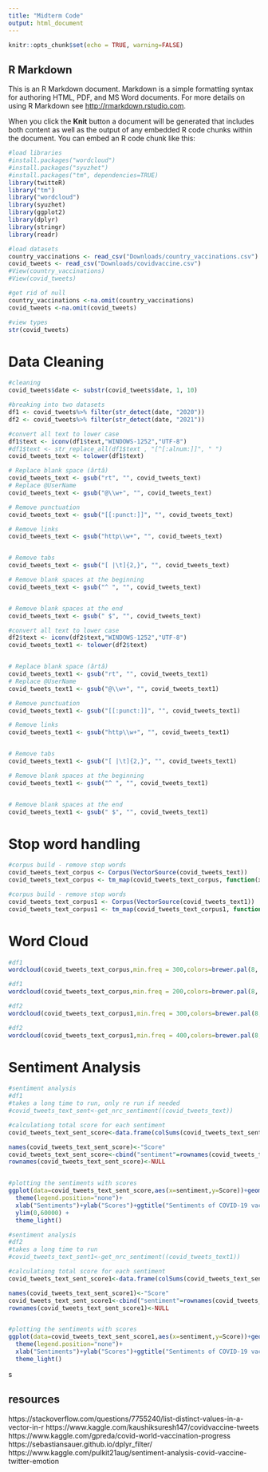 ```yaml
---
title: "Midterm Code"
output: html_document
---
```


```r
knitr::opts_chunk$set(echo = TRUE, warning=FALSE)
```

## R Markdown

This is an R Markdown document. Markdown is a simple formatting syntax for authoring HTML, PDF, and MS Word documents. For more details on using R Markdown see <http://rmarkdown.rstudio.com>.

When you click the **Knit** button a document will be generated that includes both content as well as the output of any embedded R code chunks within the document. You can embed an R code chunk like this:
```r
#load libraries
#install.packages("wordcloud")
#install.packages("syuzhet")
#install.packages("tm", dependencies=TRUE)
library(twitteR)
library("tm")
library("wordcloud")
library(syuzhet)
library(ggplot2)
library(dplyr)
library(stringr)
library(readr)
```

```r
#load datasets
country_vaccinations <- read_csv("Downloads/country_vaccinations.csv")
covid_tweets <- read_csv("Downloads/covidvaccine.csv")
#View(country_vaccinations)
#View(covid_tweets)
```

```r
#get rid of null
country_vaccinations <-na.omit(country_vaccinations)
covid_tweets <-na.omit(covid_tweets)
```



```r
#view types
str(covid_tweets)
```

# Data Cleaning 

```r
#cleaning 
covid_tweets$date <- substr(covid_tweets$date, 1, 10)
```


```r
#breaking into two datasets
df1 <- covid_tweets%>% filter(str_detect(date, "2020"))
df2 <- covid_tweets%>% filter(str_detect(date, "2021"))
```

```r
#convert all text to lower case
df1$text <- iconv(df1$text,"WINDOWS-1252","UTF-8")
#df1$text <- str_replace_all(df1$text , "[^[:alnum:]]", " ")
covid_tweets_text <- tolower(df1$text)

# Replace blank space (ârtâ)
covid_tweets_text <- gsub("rt", "", covid_tweets_text)
# Replace @UserName
covid_tweets_text <- gsub("@\\w+", "", covid_tweets_text)

# Remove punctuation
covid_tweets_text <- gsub("[[:punct:]]", "", covid_tweets_text)

# Remove links
covid_tweets_text <- gsub("http\\w+", "", covid_tweets_text)


# Remove tabs
covid_tweets_text <- gsub("[ |\t]{2,}", "", covid_tweets_text)

# Remove blank spaces at the beginning
covid_tweets_text <- gsub("^ ", "", covid_tweets_text)


# Remove blank spaces at the end
covid_tweets_text <- gsub(" $", "", covid_tweets_text)
```

```r
#convert all text to lower case
df2$text <- iconv(df2$text,"WINDOWS-1252","UTF-8")
covid_tweets_text1 <- tolower(df2$text)


# Replace blank space (ârtâ)
covid_tweets_text1 <- gsub("rt", "", covid_tweets_text1)
# Replace @UserName
covid_tweets_text1 <- gsub("@\\w+", "", covid_tweets_text1)

# Remove punctuation
covid_tweets_text1 <- gsub("[[:punct:]]", "", covid_tweets_text1)

# Remove links
covid_tweets_text1 <- gsub("http\\w+", "", covid_tweets_text1)


# Remove tabs
covid_tweets_text1 <- gsub("[ |\t]{2,}", "", covid_tweets_text1)

# Remove blank spaces at the beginning
covid_tweets_text1 <- gsub("^ ", "", covid_tweets_text1)


# Remove blank spaces at the end
covid_tweets_text1 <- gsub(" $", "", covid_tweets_text1)
```

# Stop word handling

```r
#corpus build - remove stop words
covid_tweets_text_corpus <- Corpus(VectorSource(covid_tweets_text))
covid_tweets_text_corpus <- tm_map(covid_tweets_text_corpus, function(x)removeWords(x,stopwords()))
```

```r
#corpus build - remove stop words
covid_tweets_text_corpus1 <- Corpus(VectorSource(covid_tweets_text1))
covid_tweets_text_corpus1 <- tm_map(covid_tweets_text_corpus1, function(x)removeWords(x,stopwords()))
```

# Word Cloud

```r
#df1
wordcloud(covid_tweets_text_corpus,min.freq = 300,colors=brewer.pal(8, "Dark2"),random.color = TRUE,max.words = 15000)
```
```r
#df1
wordcloud(covid_tweets_text_corpus,min.freq = 200,colors=brewer.pal(8, "Dark2"),random.color = TRUE,max.words = 15000)
```

```r
#df2
wordcloud(covid_tweets_text_corpus1,min.freq = 300,colors=brewer.pal(8, "Dark2"),random.color = TRUE,max.words = 15000)
```
```r
#df2
wordcloud(covid_tweets_text_corpus1,min.freq = 400,colors=brewer.pal(8, "Dark2"),random.color = TRUE,max.words = 15000)
```

# Sentiment Analysis
```r
#sentiment analysis
#df1
#takes a long time to run, only re run if needed
#covid_tweets_text_sent<-get_nrc_sentiment((covid_tweets_text))

#calculationg total score for each sentiment
covid_tweets_text_sent_score<-data.frame(colSums(covid_tweets_text_sent[,]))

names(covid_tweets_text_sent_score)<-"Score"
covid_tweets_text_sent_score<-cbind("sentiment"=rownames(covid_tweets_text_sent_score), covid_tweets_text_sent_score)
rownames(covid_tweets_text_sent_score)<-NULL


#plotting the sentiments with scores
ggplot(data=covid_tweets_text_sent_score,aes(x=sentiment,y=Score))+geom_bar(aes(fill=sentiment),stat = "identity")+
  theme(legend.position="none")+
  xlab("Sentiments")+ylab("Scores")+ggtitle("Sentiments of COVID-19 vaccince tweets in 2020") + 
  ylim(0,60000) +
  theme_light()
```

```r
#sentiment analysis
#df2
#takes a long time to run
#covid_tweets_text_sent1<-get_nrc_sentiment((covid_tweets_text1))

#calculationg total score for each sentiment
covid_tweets_text_sent_score1<-data.frame(colSums(covid_tweets_text_sent1[,]))

names(covid_tweets_text_sent_score1)<-"Score"
covid_tweets_text_sent_score1<-cbind("sentiment"=rownames(covid_tweets_text_sent_score1), covid_tweets_text_sent_score1)
rownames(covid_tweets_text_sent_score1)<-NULL


#plotting the sentiments with scores
ggplot(data=covid_tweets_text_sent_score1,aes(x=sentiment,y=Score))+geom_bar(aes(fill=sentiment),stat = "identity")+
  theme(legend.position="none")+
  xlab("Sentiments")+ylab("Scores")+ggtitle("Sentiments of COVID-19 vaccince  tweets in 2021 ") + ylim(0,60000) +
  theme_light()
```
s



## resources
https://stackoverflow.com/questions/7755240/list-distinct-values-in-a-vector-in-r
https://www.kaggle.com/kaushiksuresh147/covidvaccine-tweets
https://www.kaggle.com/gpreda/covid-world-vaccination-progress
https://sebastiansauer.github.io/dplyr_filter/
https://www.kaggle.com/pulkit21aug/sentiment-analysis-covid-vaccine-twitter-emotion